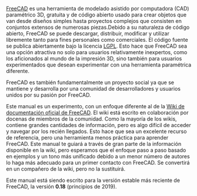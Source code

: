 <languages/>

{{Docnav/es
| 
|[[Manual:What is FreeCAD/es|Manual:Qué es FreeCAD]]
|[[Manual:Introduction/es|Inicio Manual]]
|IconC = Crystal Clear manual.png
}}

{{Manual:TOC}}

[http://www.freecad.org FreeCAD] es una herramienta de modelado asistido por computadora (CAD) paramétrico 3D, gratuita y de código abierto usado para crear objetos que van desde diseños simples hasta proyectos complejos que consisten en conjuntos extensos de numerosas piezas.Debido a su naturaleza de código abierto, FreeCAD se puede descargar, distribuir, modificar y utilizar libremente tanto para fines personales como comerciales. El código fuente se publica abiertamente bajo la licencia [https://en.wikipedia.org/wiki/GNU_Lesser_General_Public_License LGPL]. Esto hace que FreeCAD sea una opción atractiva no solo para usuarios relativamente inexpertos, como los aficionados al mundo de la impresión 3D, sino también para usuarios experimentados que desean experimentar con una herramienta paramétrica diferente.

<div class="mw-translate-fuzzy">
FreeCAD es también fundamentalmente un proyecto social ya que se mantiene y desarrolla por una comunidad de desarrolladores y usuarios unidos por su pasión por FreeCAD.
</div>

<div class="mw-translate-fuzzy">
Este manual es un experimento, con un enfoque diferente al de la [[Main Page/es|Wiki de documentación oficial de FreeCAD]]. El wiki está escrito en colaboración por docenas de miembros de la comunidad.  Como la mayoría de los wikis, contiene grandes cantidades de información, pero es algo difícil de acceder y navegar por los recién llegados. Esto hace que sea un excelente recurso de referencia, pero una herramienta menos práctica para aprender FreeCAD. Este manual te guiará a través de gran parte de la información disponible en la wiki, pero esperamos que el enfoque paso a paso basado en ejemplos y un tono más unificado debido a un menor número de autores lo haga más adecuado para un primer contacto con FreeCAD.  Se convertirá en un compañero de la wiki, pero no la sustituirá.
</div> 

<div class="mw-translate-fuzzy">
Este manual está siendo escrito para la versión estable más reciente de FreeCAD, la versión '''0.18''' (principios de 2019).
</div>



<div class="mw-translate-fuzzy">
{{Docnav/es
| 
|[[Manual:What is FreeCAD/es|Manual:Qué es FreeCAD]]
|[[Manual:Introduction/es|Inicio Manual]]
|IconC = Crystal Clear manual.png
}}
</div>